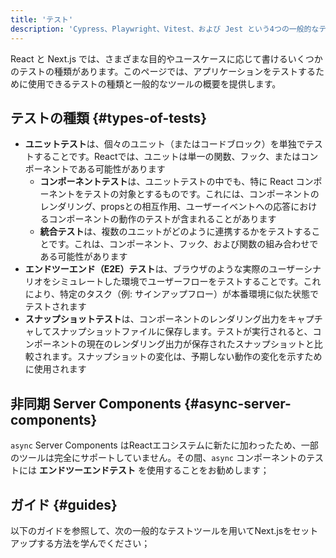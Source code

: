 ```yaml
---
title: 'テスト'
description: 'Cypress、Playwright、Vitest、および Jest という4つの一般的なテストツールを使用して、Next.js のセットアップ方法を学びます。'
---
```


React と Next.js では、さまざまな目的やユースケースに応じて書けるいくつかのテストの種類があります。このページでは、アプリケーションをテストするために使用できるテストの種類と一般的なツールの概要を提供します。

## テストの種類 {#types-of-tests}

- **ユニットテスト**は、個々のユニット（またはコードブロック）を単独でテストすることです。Reactでは、ユニットは単一の関数、フック、またはコンポーネントである可能性があります
  - **コンポーネントテスト**は、ユニットテストの中でも、特に React コンポーネントをテストの対象とするものです。これには、コンポーネントのレンダリング、propsとの相互作用、ユーザーイベントへの応答におけるコンポーネントの動作のテストが含まれることがあります
  - **統合テスト**は、複数のユニットがどのように連携するかをテストすることです。これは、コンポーネント、フック、および関数の組み合わせである可能性があります
- **エンドツーエンド（E2E）テスト**は、ブラウザのような実際のユーザーシナリオをシミュレートした環境でユーザーフローをテストすることです。これにより、特定のタスク（例: サインアップフロー）が本番環境に似た状態でテストされます
- **スナップショットテスト**は、コンポーネントのレンダリング出力をキャプチャしてスナップショットファイルに保存します。テストが実行されると、コンポーネントの現在のレンダリング出力が保存されたスナップショットと比較されます。スナップショットの変化は、予期しない動作の変化を示すために使用されます

<AppOnly>

## 非同期 Server Components {#async-server-components}

`async` Server Components はReactエコシステムに新たに加わったため、一部のツールは完全にサポートしていません。その間、`async` コンポーネントのテストには **エンドツーエンドテスト** を使用することをお勧めします；

</AppOnly>

## ガイド {#guides}

以下のガイドを参照して、次の一般的なテストツールを用いてNext.jsをセットアップする方法を学んでください；
